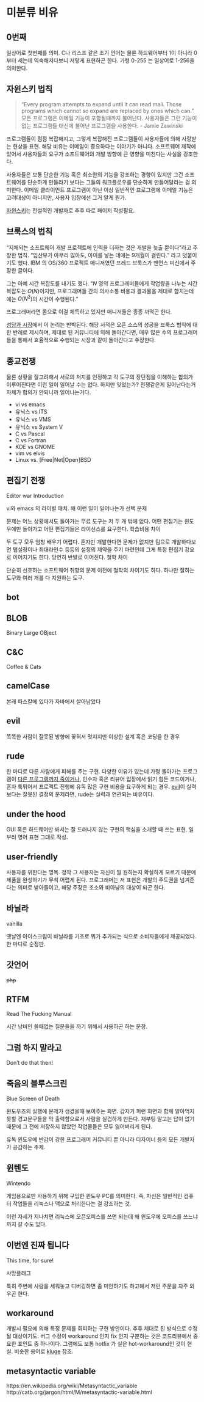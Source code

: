# 미분류 비유 {#unclassified-tropes}

## 0번째 {#zeroth}
일상어로 첫번째를 의미. C나 리스프 같은 초기 언어는 물론 하드웨어부터 1이 아니라 0부터 세는데 익숙해지다보니 저렇게 표현하곤 한다. 가령 0-255 는 일상어로 1-256을 의미한다.

## 자윈스키 법칙 {#Zawinskis-law}
> “Every program attempts to expand until it can read mail. Those programs which cannot so expand are replaced by ones which can.”
> 모든 프로그램은 이메일 기능이 포함될때까지 불어난다. 사용자들은 그런 기능이 없는 프로그램들 대신에 
불어난 프로그램을 사용한다.
> - Jamie Zawinski

프로그램들이 점점 복잡해지고, 그렇게 복잡해진 프로그램들이 사용자들에 의해 사랑받는 현상을 표현. 해당 비유는 이메일이 중요하다는 이야기가 아니다. 소프트웨어 제작에 있어서 사용자들의 요구가 소프트웨어의 개발 방향에 큰 영향을 미친다는 사실을 강조한다.

사용자들은 보통 단순한 기능 혹은 최소한의 기능을 강조하는 경향이 있지만 그건 소프트웨어를 단순하게 만들라기 보다는 그들의 워크플로우를 단순하게 만들어달라는 걸 의미한다. 이메일 클라이언트 프로그램이 아닌 이상 일반적인 프로그램에 이메일 기능은 고려대상이 아니지만, 사용자 입장에선 그거 알게 뭔가.

[자윈스키](https://www.jwz.org/about.html)는 전설적인 개발자로 추후 따로 페이지 작성필요.

## 브룩스의 법칙 {#Brookss-Law}
"지체되는 소프트웨어 개발 프로젝트에 인력을 더하는 것은 개발을 늦출 뿐이다"라고 주장한 법칙. "임산부가 아무리 많아도, 아이를 낳는 데에는 9개월이 걸린다." 라고 덧붙이기도 했다. IBM 의 OS/360 프로젝트 매니저였던 프레드 브룩스가 맨먼스 미신에서 주장한 글이다.

그는 아예 시간 복잡도를 내기도 했다. "$N$ 명의 프로그래머들에게 작업량을 나누는 시간복잡도는 $O(N)$이지만, 프로그래머들 간의 의사소통 비용과 결과물을 제대로 합치는데에는 $O(N^2)$의 시간이 수행된다."

프로그래머라면 몸으로 이걸 체득하고 있지만 매니저들은 종종 까먹곤 한다.

[성당과 시장](#cathedral-bazaar)에서 이 논리는 반박된다. 해당 서적은 오픈 소스의 성공을 브룩스 법칙에 대한 반례로 제시하며, 제대로 된 커뮤니티에 의해 돌아간다면, 매우 많은 수의 프로그래머들을 통해서 효율적으로 수행되는 시장과 같이 돌아간다고 주장한다.

## 종교전쟁 {#holywars}
물론 상황을 잘고려해서 서로의 처지를 인정하고 각 도구의 장단점을 이해하는 합의가 이루어진다면 이런 일이 일어날 수는 없다. 하지만 잊었는가? 전쟁같은게 일어난다는거 자체가 합의가 안되니까 일어나는거다.

- vi vs emacs
- 유닉스 vs ITS
- 유닉스 vs VMS
- 유닉스 vs System V
- C vs Pascal
- C vs Fortran
- KDE vs GNOME
- vim vs elvis
- Linux vs. [Free|Net|Open]BSD

## 편집기 전쟁 {#editorwar}
Editor war
Introduction

vi와 emacs 의 라이벌 매치.
왜 이런 일이 일어나는가
선택 문제

문제는 어느 상황에서도 돌아가는 무료 도구는 저 두 개 밖에 없다. 어떤 편집기는 윈도우에만 돌아가고 어떤 편집기들은 라이선스를 요구한다.
학습비용 차이

두 도구 모두 엄청 배우기 어렵다. 혼자만 개발한다면 문제가 없지만 팀으로 개발하다보면 탭설정이나 최대라인수 등등의 설정의 제약을 주기 마련인데 그게 특정 편집기 강요로 이어지기도 한다. 당연히 반발로 이어진다.
철학 차이

단순히 선호하는 소프트웨어 취향의 문제 이전에 철학의 차이기도 하다. 하나만 잘하는 도구와 여러 개를 다 지원하는 도구.

## bot {#bot}

## BLOB {#BLOB}
Binary Large OBject

## C&C {#C-ampersand-C}
Coffee & Cats

## camelCase {#camelCase}
본래 파스칼에 있다가 자바에서 살아남았다

## evil {#evil}
똑똑한 사람이 잘못된 방향에 꽂혀서 멋지지만 이상한 설계 혹은 코딩을 한 경우

## rude {#rude}
한 마디로 다른 사람에게 피해를 주는 구현. 다양한 이유가 있는데 가령 돌아가는 프로그램이 [다른 프로그램까지 죽이거나](#BSOD), 인수자 혹은 리뷰어 입장에서 읽기 힘든 코드이거나, 혼자 툭튀어서 프로젝트 진행에 유독 많은 구현 비용을 요구하게 되는 경우. [evil](#evil)이 실력보다는 잘못된 결정의 문제라면, rude는 실력과 연관되는 비유이다.

## under the hood {#under-the-hood}
GUI 혹은 하드웨어만 봐서는 잘 드러나지 않는 구현의 핵심을 소개할 때 쓰는 표현.
일부러 영어 표현 그대로 작성.

## user-friendly {#user-friendly}
사용자를 위한다는 명목. 정작 그 사용자는 자신이 뭘 원하는지 확실하게 모르기 때문에 제품을 완성하기가 무척 어렵게 된다. 프로그래머는 저 표현은 개발의 주도권을 넘겨준다는 의미로 받아들이고, 해당 주장은 조소와 비아냥의 대상이 되곤 한다.

## 바닐라 {#vanila}
vanilla

옛날엔 아이스크림이 바닐라를 기초로 뭐가 추가되는 식으로 소비자들에게 제공되었다. 한 마디로 순정판.

## 갓언어 {#god-language}
~~php~~

## RTFM {#RTFM}
Read The Fucking Manual

시간 낭비인 쓸때없는 질문들을 까기 위해서 사용하곤 하는 문장.

## 그럼 하지 말라고 {#Don-t-do-that-then}
Don't do that then!

## 죽음의 블루스크린 {#BSOD}
Blue Screen of Death

윈도우즈의 실행에 문제가 생겼을때 보여주는 화면. 갑자기 퍼런 화면과 함께 알아먹지 못할 경고문구들을 막 출력함으로서 사람을 실겁하게 만든다. 재부팅 말고는 답이 없기 때문에 그 전에 저장하지 않았던 작업물들은 모두 잃어버리게 된다.

유독 윈도우에 반감이 강한 프로그래머 커뮤니티 뿐 아니라 디자이너 등의 모든 개발자가 공감하는 주제.

## 윈텐도 {#wintendo}
Wintendo

게임용으로만 사용하기 위해 구입한 윈도우 PC를 의미한다. 즉, 자신은 일반적인 컴퓨터 작업들을 리눅스나 맥으로 처리한다는 걸 강조하는 것.

이런 자세가 지나치면 리눅스에 오픈오피스를 쓰면 되는데 왜 윈도우에 오피스를 쓰느냐까지 갈 수도 있다.

## 이번엔 진짜 됩니다 {#This-time-for-sure}
This time, for sure!

사망플래그

특히 주변에 사람을 세워놓고 디버깅하면 좀 미안하기도 하고해서 저런 주문을 자주 외우곤 한다.

## workaround {#workaround}
개발시 필요에 의해 특정 문제를 회피하는 구현 방안이다. 추후 제대로 된 방식으로 수정될 대상이기도. 버그 수정이 workaround 인지 fix 인지 구분하는 것은 코드리뷰에서 중요한 포인트 중 하나이다. 그럼에도 보통 hotfix 가 실은 hot-workaround인 것이 현실. 비슷한 용어로 [kluge](#kluge) 참조.

## metasyntactic variable {#metasyntactic-variable}
https://en.wikipedia.org/wiki/Metasyntactic_variable
http://catb.org/jargon/html/M/metasyntactic-variable.html

